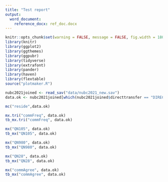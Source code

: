 ---
title: "Test report"
output:
  word_document:
    reference_docx: ref_doc.docx
---

<!-- Setup and library calls -->
```{r setup, include=FALSE}
knitr::opts_chunk$set(warning = FALSE, message = FALSE, fig.width = 180, fig.height = 10)
library(knitr)
library(ggplot2)
library(ggthemes)
library(ggpubr)
library(tidyverse)
library(extrafont)
library(pander)
library(haven)
library(flextable)
source("plotmaker.R")
```
<!-- Reads and formats -->
```{R echo=FALSE}
nubc2021joined <- read_sav("data/nubc2021_new.sav")
data.ok <- nubc2021joined[which(nubc2021joined$directtransfer == "DIRECT-ENTRY" & nubc2021joined$campusName == "Okanagan"),]
```

```{R echo = FALSE, fig.height = 75}
mc("reside",data.ok)
```

```{R echo = FALSE, fig.height = 60}
mx.tri("commFreq", data.ok)
tb_mx.tri("commFreq", data.ok)
```

```{R echo = FALSE, fig.height = 75}
mx("QN105", data.ok)
tb_mx("QN105", data.ok)
```

```{R echo = FALSE, fig.height = 75}
mx("QN980", data.ok)
tb_mx("QN980", data.ok)
```

```{R echo = FALSE, fig.height = 75}
mx("QN28", data.ok)
tb_mx("QN28", data.ok)
```

```{R echo = FALSE, fig.height = 75}
mx("commAgree", data.ok)
tb_mx("commAgree", data.ok)
```



